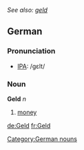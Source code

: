 ''See also: [[geld]]''
==German==
===Pronunciation===
*[[IPA]]: /gɛlt/

===Noun===
'''Geld''' ''n''
# [[money]]

[[Category:German nouns]]

[[de:Geld]]
[[fr:Geld]]